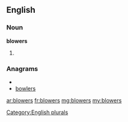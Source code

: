 ==English==

===Noun===
'''blowers'''

# {{plural of|[[blower]]}}

===Anagrams===
* {{alphagram|belorsw}}
* [[bowlers#English|bowlers]]


[[Category:English plurals]]

[[ar:blowers]]
[[fr:blowers]]
[[mg:blowers]]
[[my:blowers]]
